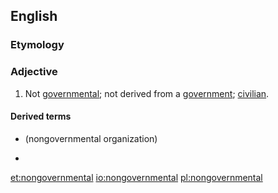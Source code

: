 {{also|non-governmental}}
==English==

===Etymology===
{{prefix|en|non|governmental}}

===Adjective===
{{en-adj|-}}

# Not [[governmental]]; not derived from a [[government]]; [[civilian]].

====Derived terms====
* {{l|en|NGO}} (nongovernmental organization)
* {{l|en|nongovernmentally}}

[[et:nongovernmental]]
[[io:nongovernmental]]
[[pl:nongovernmental]]